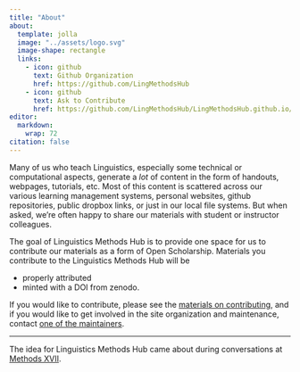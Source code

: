 ```yaml
---
title: "About"
about:
  template: jolla
  image: "../assets/logo.svg"
  image-shape: rectangle
  links:
    - icon: github
      text: Github Organization
      href: https://github.com/LingMethodsHub
    - icon: github
      text: Ask to Contribute
      href: https://github.com/LingMethodsHub/LingMethodsHub.github.io/issues
editor: 
  markdown: 
    wrap: 72
citation: false
---
```


::: {style="text-align: left"}
Many of us who teach Linguistics, especially some technical or
computational aspects, generate a *lot* of content in the form of
handouts, webpages, tutorials, etc. Most of this content is scattered
across our various learning management systems, personal websites,
github repositories, public dropbox links, or just in our local file
systems. But when asked, we're often happy to share our materials with
student or instructor colleagues.

The goal of Linguistics Methods Hub is to provide one space for us to
contribute our materials as a form of Open Scholarship. Materials you
contribute to the Linguistics Methods Hub will be

-   properly attributed
-   minted with a DOI from zenodo.

If you would like to contribute, please see the [materials on
contributing](content/contributing/index.md), and if you would like to
get involved in the site organization and maintenance, contact [one of
the maintainers](people/index.qmd).
:::

------------------------------------------------------------------------

::: text-secondary
The idea for Linguistics Methods Hub came about during conversations at
[Methods XVII](https://methodsxvii.uni-mainz.de/).
:::
